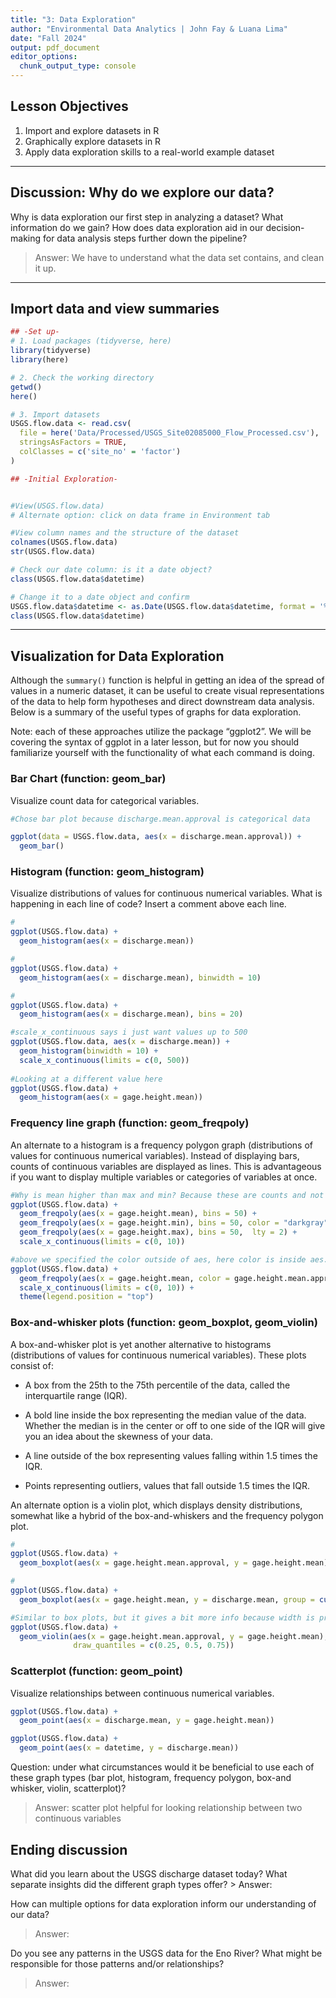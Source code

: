 ```yaml
---
title: "3: Data Exploration"
author: "Environmental Data Analytics | John Fay & Luana Lima"
date: "Fall 2024"
output: pdf_document
editor_options: 
  chunk_output_type: console
---
```


## Lesson Objectives
1. Import and explore datasets in R
2. Graphically explore datasets in R
3. Apply data exploration skills to a real-world example dataset

---

## Discussion: Why do we explore our data?

Why is data exploration our first step in analyzing a dataset? What information do we gain? How does data exploration aid in our decision-making for data analysis steps further down the pipeline?

>Answer: We have to understand what the data set contains, and clean it up.

---

## Import data and view summaries

```r
## -Set up-
# 1. Load packages (tidyverse, here)
library(tidyverse)
library(here)

# 2. Check the working directory
getwd()
here()

# 3. Import datasets
USGS.flow.data <- read.csv(
  file = here('Data/Processed/USGS_Site02085000_Flow_Processed.csv'),
  stringsAsFactors = TRUE, 
  colClasses = c('site_no' = 'factor')
)

## -Initial Exploration-


#View(USGS.flow.data)
# Alternate option: click on data frame in Environment tab

#View column names and the structure of the dataset
colnames(USGS.flow.data)
str(USGS.flow.data)

# Check our date column: is it a date object?
class(USGS.flow.data$datetime)

# Change it to a date object and confirm
USGS.flow.data$datetime <- as.Date(USGS.flow.data$datetime, format = '%Y-%m-%d')
class(USGS.flow.data$datetime)

```

---

## Visualization for Data Exploration
Although the `summary()` function is helpful in getting an idea of the spread of values in a numeric dataset, it can be useful to create visual representations of the data to help form hypotheses and direct downstream data analysis. Below is a summary of the useful types of graphs for data exploration.

Note: each of these approaches utilize the package "ggplot2". We will be covering the syntax of ggplot in a later lesson, but for now you should familiarize yourself with the functionality of what each command is doing.

### Bar Chart (function: geom_bar)

Visualize count data for categorical variables. 

```r
#Chose bar plot because discharge.mean.approval is categorical data

ggplot(data = USGS.flow.data, aes(x = discharge.mean.approval)) +
  geom_bar()
```

### Histogram (function: geom_histogram)
Visualize distributions of values for continuous numerical variables. What is happening in each line of code? Insert a comment above each line.

```r
# 
ggplot(USGS.flow.data) +
  geom_histogram(aes(x = discharge.mean))

# 
ggplot(USGS.flow.data) +
  geom_histogram(aes(x = discharge.mean), binwidth = 10)

# 
ggplot(USGS.flow.data) +
  geom_histogram(aes(x = discharge.mean), bins = 20)

#scale_x_continuous says i just want values up to 500
ggplot(USGS.flow.data, aes(x = discharge.mean)) +
  geom_histogram(binwidth = 10) + 
  scale_x_continuous(limits = c(0, 500))
  
#Looking at a different value here
ggplot(USGS.flow.data) +
  geom_histogram(aes(x = gage.height.mean))

```


### Frequency line graph (function: geom_freqpoly)
An alternate to a histogram is a frequency polygon graph (distributions of values for continuous numerical variables). Instead of displaying bars,  counts of continuous variables are displayed as lines. This is advantageous if you want to display multiple variables or categories of variables at once.

```r
#Why is mean higher than max and min? Because these are counts and not actual values.
ggplot(USGS.flow.data) +
  geom_freqpoly(aes(x = gage.height.mean), bins = 50) +
  geom_freqpoly(aes(x = gage.height.min), bins = 50, color = "darkgray") +
  geom_freqpoly(aes(x = gage.height.max), bins = 50,  lty = 2) +
  scale_x_continuous(limits = c(0, 10))

#above we specified the color outside of aes, here color is inside aes. Means we are going to apply some attribute of our plot based on values in our data frame here.
ggplot(USGS.flow.data) +
  geom_freqpoly(aes(x = gage.height.mean, color = gage.height.mean.approval), bins = 50) +
  scale_x_continuous(limits = c(0, 10)) +
  theme(legend.position = "top")

```


### Box-and-whisker plots (function: geom_boxplot, geom_violin)
A box-and-whisker plot is yet another alternative to histograms (distributions of values for continuous numerical variables). These plots consist of: 

* A box from the 25th to the 75th percentile of the data, called the interquartile range (IQR).

* A bold line inside the box representing the median value of the data. Whether the median is in the center or off to one side of the IQR will give you an idea about the skewness of your data.

* A line outside of the box representing values falling within 1.5 times the IQR. 

* Points representing outliers, values that fall outside 1.5 times the IQR. 

An alternate option is a violin plot, which displays density distributions, somewhat like a hybrid of the box-and-whiskers and the frequency polygon plot.

```r
#
ggplot(USGS.flow.data) +
  geom_boxplot(aes(x = gage.height.mean.approval, y = gage.height.mean))

#
ggplot(USGS.flow.data) +
  geom_boxplot(aes(x = gage.height.mean, y = discharge.mean, group = cut_width(gage.height.mean, 1)))

#Similar to box plots, but it gives a bit more info because width is proportional to the number of values in there
ggplot(USGS.flow.data) +
  geom_violin(aes(x = gage.height.mean.approval, y = gage.height.mean), 
              draw_quantiles = c(0.25, 0.5, 0.75))
```

### Scatterplot (function: geom_point)
Visualize relationships between continuous numerical variables.

```r
ggplot(USGS.flow.data) +
  geom_point(aes(x = discharge.mean, y = gage.height.mean))

ggplot(USGS.flow.data) +
  geom_point(aes(x = datetime, y = discharge.mean))
```

Question: under what circumstances would it be beneficial to use each of these graph types (bar plot, histogram, frequency polygon, box-and whisker, violin, scatterplot)?

> Answer: scatter plot helpful for looking relationship between two continuous variables

## Ending discussion
What did you learn about the USGS discharge dataset today? What separate insights did the different graph types offer?
> Answer: 


How can multiple options for data exploration inform our understanding of our data?

> Answer: 


Do you see any patterns in the USGS data for the Eno River? What might be responsible for those patterns and/or relationships?

> Answer: 


